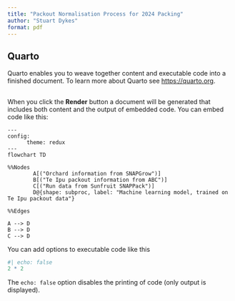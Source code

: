 ```yaml
---
title: "Packout Normalisation Process for 2024 Packing"
author: "Stuart Dykes"
format: pdf
---
```


## Quarto

Quarto enables you to weave together content and executable code into a finished document. To learn more about Quarto see <https://quarto.org>.

## 

When you click the **Render** button a document will be generated that includes both content and the output of embedded code. You can embed code like this:

```mermaid

---
config:
      theme: redux
---
flowchart TD

%%Nodes
        A[("Orchard information from SNAPGrow")]
        B[("Te Ipu packout information from ABC")]
        C[("Run data from Sunfruit SNAPPack")]
        D@{shape: subproc, label: "Machine learning model, trained on Te Ipu packout data"}
        
%%Edges

A --> D
B --> D
C --> D

```

You can add options to executable code like this 

```r
#| echo: false
2 * 2
```

The `echo: false` option disables the printing of code (only output is displayed).
